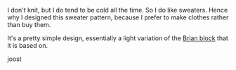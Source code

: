 I don't knit, but I do tend to be cold all the time. So I do like sweaters.
Hence why I designed this sweater pattern, because I prefer to make clothes
rather than buy them.

It's a pretty simple design, essentially a light variation of the [Brian
block](https://freesewing.org/designs/brian) that it is based on.

joost

